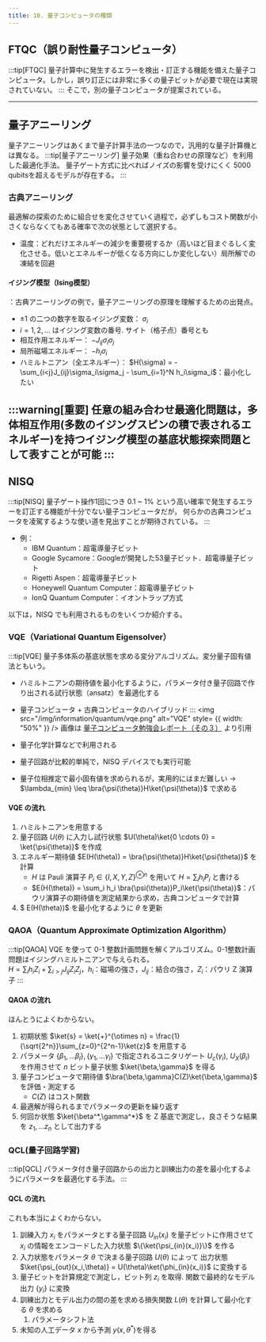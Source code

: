 ```yaml
---
title: 10. 量子コンピュータの種類
---
```


## FTQC（誤り耐性量子コンピュータ）
:::tip[FTQC]
量子計算中に発生するエラーを検出・訂正する機能を備えた量子コンピュータ。しかし，誤り訂正には非常に多くの量子ビットが必要で現在は実現されていない。
:::
そこで，別の量子コンピュータが提案されている。

---
## 量子アニーリング
量子アニーリングはあくまで量子計算手法の一つなので，汎用的な量子計算機とは異なる。
:::tip[量子アニーリング]
量子効果（重ね合わせの原理など）を利用した最適化手法。 量子ゲート方式に比べればノイズの影響を受けにくく 5000 qubitsを超えるモデルが存在する。
:::
### 古典アニーリング
最適解の探索のために組合せを変化させていく過程で，必ずしもコスト関数が小さくならなくてもある確率で次の状態として選択する。
- 温度：どれだけエネルギーの減少を重要視するか（高いほど目まぐるしく変化させる。低いとエネルギーが低くなる方向にしか変化しない）局所解での凍結を回避

#### イジング模型（Ising模型）
：古典アニーリングの例で，量子アニーリングの原理を理解するための出発点。
- $\pm 1$ の二つの数字を取るイジング変数： $\sigma_i$
- $i= 1, 2, …$ はイジング変数の番号. サイト（格子点）番号とも
- 相互作用エネルギー： $-J_{ij}\sigma_i\sigma_j$
- 局所磁場エネルギー： $-h_i\sigma_i$
- ハミルトニアン（全エネルギー）： $H(\sigma) = - \sum_{i<j}J_{ij}\sigma_i\sigma_j - \sum_{i=1}^N h_i\sigma_i$：最小化したい

:::warning[重要]
任意の組み合わせ最適化問題は，多体相互作用(多数のイジングスピンの積で表されるエネルギー)を持つイジング模型の基底状態探索問題として表すことが可能
:::
---
## NISQ
:::tip[NISQ]
量子ゲート操作1回につき 0.1 ~ 1% という高い確率で発生するエラーを訂正する機能が十分でない量子コンピュータだが，
何らかの古典コンピュータを凌駕するような使い道を見出すことが期待されている。
:::
- 例：
    - IBM Quantum：超電導量子ビット
    - Google Sycamore：Googleが開発した53量子ビット．超電導量子ビット
    - Rigetti Aspen：超電導量子ビット
    - Honeywell Quantum Computer：超電導量子ビット
    - IonQ Quantum Computer：イオントラップ方式

以下は，NISQ でも利用されるものをいくつか紹介する。

### VQE（Variational Quantum Eigensolver）
:::tip[VQE]
量子多体系の基底状態を求める変分アルゴリズム。変分量子固有値法ともいう。

- ハミルトニアンの期待値を最小化するように，パラメータ付き量子回路で作り出される試行状態（ansatz）を最適化する
- 量子コンピュータ + 古典コンピュータのハイブリッド
:::
<img src="/img/information/quantum/vqe.png" alt="VQE" style= {{ width: "50%" }} />
画像は [量子コンピュータ勉強会レポート（その３）](https://www.hpc.co.jp/tech-blog/2021/01/14/quantum-computer_report_3/) より引用

- 量子化学計算などで利用される
- 量子回路が比較的単純で，NISQ デバイスでも実行可能
- 量子位相推定で最小固有値を求められるが，実用的にはまだ難しい 
$\rightarrow$ $\lambda_{min} \leq \bra{\psi(\theta)}H\ket{\psi(\theta)}$ で求める
 
#### VQE の流れ
1. ハミルトニアンを用意する
2. 量子回路 $U(\theta)$ に入力し試行状態 $U(\theta)\ket{0 \cdots 0} = \ket{\psi(\theta)}$ を作成
3. エネルギー期待値 $E(H(\theta)) = \bra{\psi(\theta)}H\ket{\psi(\theta)}$ を計算
    - $H$ は Pauli 演算子 $P_i \in \{I, X, Y, Z\}^{\otimes n}$ を用いて $H = \sum_i h_i P_i$ と書ける
    - $E(H(\theta)) = \sum_i h_i \bra{\psi(\theta)}P_i\ket{\psi(\theta)}$：パウリ演算子の期待値を測定結果から求め，古典コンピュータで計算
4. $ E(H(\theta))$ を最小化するように $\theta$ を更新

### QAOA（Quantum Approximate Optimization Algorithm）
:::tip[QAOA]
VQE を使って 0-1 整数計画問題を解くアルゴリズム。0-1整数計画問題はイジングハミルトニアンで与えられる。  
$H = \sum_i h_i Z_i + \sum_{i > j} J_{ij} Z_i Z_j$，$h_i$：磁場の強さ，$J_{ij}$：結合の強さ，$Z_i$：パウリ Z 演算子
:::

#### QAOA の流れ
ほんとうによくわからない。
1. 初期状態 $\ket{s} = \ket{+}^{\otimes n} = \frac{1}{\sqrt{2^n}}\sum_{z=0}^{2^n-1}\ket{z}$ を用意する
2. パラメータ $\{\beta_1,…\beta_l\},\{\gamma_1,…\gamma_l\}$ で指定されるユニタリゲート $U_c(\gamma_i),~U_X(\beta_i)$ 
を作用させて $n$ ビット量子状態 $\ket{\beta,\gamma}$ を得る
3. 量子コンピュータで期待値 $\bra{\beta,\gamma}C(Z)\ket{\beta,\gamma}$ を評価・測定する
    - $C(Z)$ はコスト関数
4. 最適解が得られるまでパラメータの更新を繰り返す
5. 何回か状態 $\ket{\beta^*,\gamma^*}$ を Z 基底で測定し，良さそうな結果を $z_1,…z_n$ として出力する

### QCL(量子回路学習)
:::tip[QCL]
パラメータ付き量子回路からの出力と訓練出力の差を最小化するようにパラメータを最適化する手法。
:::

#### QCL の流れ
これも本当によくわからない。
1. 訓練入力 $x_i$ をパラメータとする量子回路 $U_{in}(x_i)$ を量子ビットに作用させて $x_i$ の情報をエンコードした入力状態 $\{\ket{\psi_{in}(x_i)}\}$ を作る
2. 入力状態をパラメータ $\theta$ で決まる量子回路 $U(\theta)$ によって
出力状態 $\ket{\psi_{out}(x_i,\theta)} = U(\theta)\ket{\phi_{in}(x_i)}$ に変換する
3. 量子ビットを計算規定で測定し，ビット列 $z_i$ を取得. 関数で最終的なモデル出力 $\{y_i\}$ に変換
4. 訓練出力とモデル出力の間の差を求める損失関数 $L(\theta)$ を計算して最小化する $\theta$ を求める
    1. パラメータシフト法
5. 未知の人工データ $x$ から予測 $y(x,\theta^*)$を得る

